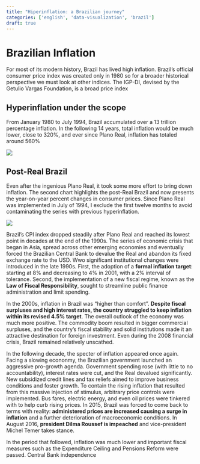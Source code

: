 ```yaml
---
title: "Hiperinflation: a Brazilian journey"
categories: ['english', 'data-visualization', 'brazil']
draft: true
---
```


# Brazilian Inflation

For most of its modern history, Brazil has lived high inflation. Brazil's official consumer price index was created only in 1980 so for a broader historical perspective we must look at other indices. The IGP-DI, devised by the Getulio Vargas Foundation, is a broad price index

## Hyperinflation under the scope

From January 1980 to July 1994, Brazil accumulated over a 13 trillion percentage inflation. In the following 14 years, total inflation would be much lower, close to 320%, and ever since Plano Real, inflation has totaled around 560%

![](/static/images/inflation_historic.svg){fig-align="center"}

## Post-Real Brazil

Even after the ingenious Plano Real, it took some more effort to bring down inflation. The second chart highlights the post-Real Brazil and now presents the year-on-year percent changes in consumer prices. Since Plano Real was implemented in July of 1994, I exclude the first twelve months to avoid contaminating the series with previous hyperinflation.

![](/static/images/inflation_historic_post_real.svg){fig-align="center"}

Brazil's CPI index dropped steadily after Plano Real and reached its lowest point in decades at the end of the 1990s. The series of economic crisis that began in Asia, spread across other emerging economies and eventually forced the Brazilian Central Bank to devalue the Real and abandon its fixed exchange rate to the USD. Wwo significant institutional changes were introduced in the late 1990s. First, the adoption of a **formal inflation target**: starting at 8% and decreasing to 4% in 2001, with a 2% interval of tolerance. Second, the implementation of a new fiscal regime, known as the **Law of Fiscal Responsibility**, sought to streamline public finance administration and limit spending.

In the 2000s, inflation in Brazil was "higher than comfort". **Despite fiscal surpluses and high interest rates, the country struggled to keep inflation within its revised 4.5% target**. The overall outlook of the economy was much more positive. The commodity boom resulted in bigger commercial surpluses, and the country's fiscal stability and solid institutions made it an attractive destination for foreign investment. Even during the 2008 financial crisis, Brazil remained relatively unscathed.

In the following decade, the specter of inflation appeared once again. Facing a slowing econonmy, the Brazilian government launched an aggressive pro-growth agenda. Government spending rose (with little to no accountability), interest rates were cut, and the Real devalued significantly. New subsidized credit lines and tax reliefs aimed to improve business conditions and foster growth. To contain the rising inflation that resulted from this massive injection of stimulus, arbitrary price controls were implemented. Bus fares, electric energy, and even oil prices were tinkered with to help curb rising prices. In 2015, Brazil was forced to come back to terms with reality: **administered prices are increased causing a surge in inflation** and a further deterioration of macroeconomic conditions. In August 2016, **president Dilma Roussef is impeached** and vice-president Michel Temer takes stance.

In the period that followed, inflation was much lower and important fiscal measures such as the Expenditure Ceiling and Pensions Reform were passed. Central Bank independence
